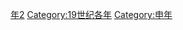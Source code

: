{{Catnav|頁面分類|历史|歷史時代|年|19世纪各年}}
{{Commons category|1812}}

[[Category:1810年代|年2]]
[[Category:19世纪各年|Category:19世纪各年]]
[[Category:申年|Category:申年]]